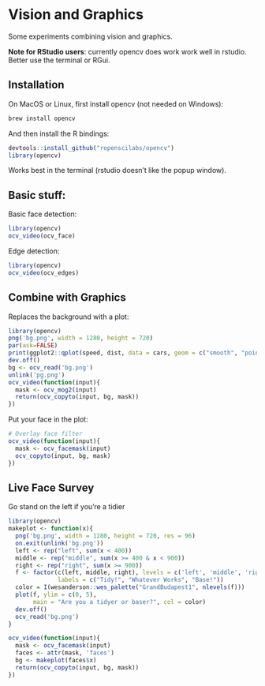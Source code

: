 # Vision and Graphics

Some experiments combining vision and graphics.

__Note for RStudio users__: currently opencv does work work well in rstudio. Better use the terminal or RGui.

## Installation

On MacOS or Linux, first install opencv (not needed on Windows):

```sh
brew install opencv
```

And then install the R bindings:

```r
devtools::install_github("ropenscilabs/opencv")
library(opencv)
```

Works best in the terminal (rstudio doesn't like the popup window).

## Basic stuff:

Basic face detection:

```r
library(opencv)
ocv_video(ocv_face)
```

Edge detection:


```r
library(opencv)
ocv_video(ocv_edges)
```

## Combine with Graphics

Replaces the background with a plot:

```r
library(opencv)
png('bg.png', width = 1280, height = 720)
par(ask=FALSE)
print(ggplot2::qplot(speed, dist, data = cars, geom = c("smooth", "point")))
dev.off()
bg <- ocv_read('bg.png')
unlink('pg.png')
ocv_video(function(input){
  mask <- ocv_mog2(input)
  return(ocv_copyto(input, bg, mask))
})
```

Put your face in the plot:

```r
# Overlay face filter
ocv_video(function(input){
  mask <- ocv_facemask(input)
  ocv_copyto(input, bg, mask)
})
```

## Live Face Survey

Go stand on the left if you're a tidier

```r
library(opencv)
makeplot <- function(x){
  png('bg.png', width = 1280, height = 720, res = 96)
  on.exit(unlink('bg.png'))
  left <- rep("left", sum(x < 400))
  middle <- rep("middle", sum(x >= 400 & x < 900))
  right <- rep("right", sum(x >= 900))
  f <- factor(c(left, middle, right), levels = c('left', 'middle', 'right'),
              labels = c("Tidy!", "Whatever Works", "Base!"))
  color = I(wesanderson::wes_palette("GrandBudapest1", nlevels(f)))
  plot(f, ylim = c(0, 5),
       main = "Are you a tidyer or baser?", col = color)
  dev.off()
  ocv_read('bg.png')
}

ocv_video(function(input){
  mask <- ocv_facemask(input)
  faces <- attr(mask, 'faces')
  bg <- makeplot(faces$x)
  return(ocv_copyto(input, bg, mask))
})
```
